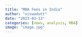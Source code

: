 ```yaml
---
title: "MBA Fees in India"
author: "viswadutt"
date: "2023-03-13"
categories: [news, analysis, MBA]
image: "image.jpg"
---
```




